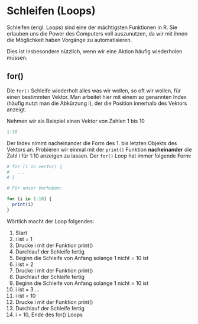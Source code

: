 # Schleifen (Loops)

Schleifen (engl. Loops) sind eine der mächtigsten Funktionen in R. Sie erlauben uns die Power des Computers voll auszunutzen, da wir mit ihnen die Möglichkeit haben Vorgänge zu automatisieren. 

Dies ist insbesondere nützlich, wenn wir eine Aktion häufig wiederholen müssen.

## for() 

Die `for()` Schleife wiederholt alles was wir wollen, so oft wir wollen, für einen bestimmten Vektor. Man arbeitet hier mit einem so genannten Index (häufig nutzt man die Abkürzung i), der die Position innerhalb des Vektors anzeigt.

Nehmen wir als Beispiel einen Vektor von Zahlen 1 bis 10

```r
1:10
```

Der Index nimmt nacheinander die Form des 1. bis letzten Objekts des Vektors an. Probieren wir einmal mit der `print()` Funktion **nacheinander** die Zahl i für 1:10 anzeigen zu lassen. Der `for()` Loop hat immer folgende Form:

```r
# for (i in vector) {
#   ...
# }

# Für unser Vorhaben:

for (i in 1:10) {
  print(i)
}
```

Wörtlich macht der Loop folgendes:

1. Start
2. i ist = 1
3. Drucke i mit der Funktion print()
4. Durchlauf der Schleife fertig
5. Beginn die Schleife von Anfang solange 1 nicht = 10 ist
6. i ist = 2
7. Drucke i mit der Funktion print()
8. Durchlauf der Schleife fertig
9. Beginn die Schleife von Anfang solange 1 nicht = 10 ist
10. i ist = 3
...
40. i ist = 10
41. Drucke i mit der Funktion print()
42. Durchlauf der Schleife fertig
43. i = 10, Ende des for() Loops


